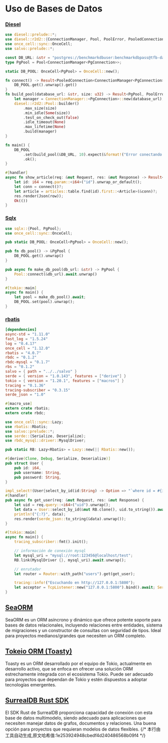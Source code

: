 # Uso de Bases de Datos

### [Diesel](https://diesel.rs/)

```rust
use diesel::prelude::*;
use diesel::r2d2::{ConnectionManager, Pool, PoolError, PooledConnection};
use once_cell::sync::OnceCell;
use salvo::prelude::*;

const DB_URL: &str = "postgres://benchmarkdbuser:benchmarkdbpass@tfb-database/hello_world";
type PgPool = Pool<ConnectionManager<PgConnection>>;

static DB_POOL: OnceCell<PgPool> = OnceCell::new();

fn connect() -> Result<PooledConnection<ConnectionManager<PgConnection>>, PoolError> {
    DB_POOL.get().unwrap().get()
}
fn build_pool(database_url: &str, size: u32) -> Result<PgPool, PoolError> {
    let manager = ConnectionManager::<PgConnection>::new(database_url);
    diesel::r2d2::Pool::builder()
        .max_size(size)
        .min_idle(Some(size))
        .test_on_check_out(false)
        .idle_timeout(None)
        .max_lifetime(None)
        .build(manager)
}

fn main() {
    DB_POOL
        .set(build_pool(&DB_URL, 10).expect(&format!("Error conectando a {}", &DB_URL)))
        .ok();
}

#[handler]
async fn show_article(req: &mut Request, res: &mut Response) -> Result<(), Error> {
    let id: i64 = req.param::<i64>("id").unwrap_or_default();
    let conn = connect()?;
    let article = articles::table.find(id).first::<Article>(&conn)?;
    res.render(Json(row));
    Ok(())
}
```

### [Sqlx](https://github.com/launchbadge/sqlx)

```rust
use sqlx::{Pool, PgPool};
use once_cell::sync::OnceCell;

pub static DB_POOL: OnceCell<PgPool> = OnceCell::new();

pub fn db_pool() -> &PgPool {
    DB_POOL.get().unwrap()
}

pub async fn make_db_pool(db_url: &str) -> PgPool {
    Pool::connect(&db_url).await.unwrap()
}

#[tokio::main]
async fn main() {
    let pool = make_db_pool().await;
    DB_POOL.set(pool).unwrap();
}
```

### [rbatis](https://github.com/rbatis/rbatis)

```toml
[dependencies]
async-std = "1.11.0"
fast_log = "1.5.24"
log = "0.4.17"
once_cell = "1.12.0"
rbatis = "4.0.7"
rbdc = "0.1.2"
rbdc-mysql = "0.1.7"
rbs = "0.1.2"
salvo = { path = "../../salvo" }
serde = { version = "1.0.143", features = ["derive"] }
tokio = { version = "1.20.1", features = ["macros"] }
tracing = "0.1.36"
tracing-subscriber = "0.3.15"
serde_json = "1.0"
```

```rust
#[macro_use]
extern crate rbatis;
extern crate rbdc;

use once_cell::sync::Lazy;
use rbatis::Rbatis;
use salvo::prelude::*;
use serde::{Serialize, Deserialize};
use rbdc_mysql::driver::MysqlDriver;

pub static RB: Lazy<Rbatis> = Lazy::new(|| Rbatis::new());

#[derive(Clone, Debug, Serialize, Deserialize)]
pub struct User {
    pub id: i64,
    pub username: String,
    pub password: String,
}

impl_select!(User{select_by_id(id:String) -> Option => "`where id = #{id} limit 1`"});
#[handler]
pub async fn get_user(req: &mut Request, res: &mut Response) {
    let uid = req.query::<i64>("uid").unwrap();
    let data = User::select_by_id(&mut RB.clone(), uid.to_string()).await.unwrap();
    println!("{:?}", data);
    res.render(serde_json::to_string(&data).unwrap());
}

#[tokio::main]
async fn main() {
    tracing_subscriber::fmt().init();

    // información de conexión mysql
    let mysql_uri = "mysql://root:123456@localhost/test";
    RB.link(MysqlDriver {}, mysql_uri).await.unwrap();

    // enrutador
    let router = Router::with_path("users").get(get_user);

    tracing::info!("Escuchando en http://127.0.0.1:5800");
    let acceptor = TcpListener::new("127.0.0.1:5800").bind().await; Server::new(acceptor).serve(router).await;
}
```

## [SeaORM](https://www.sea-ql.org/SeaORM/)

SeaORM es un ORM asíncrono y dinámico que ofrece potente soporte para bases de datos relacionales, incluyendo relaciones entre entidades, sistema de migraciones y un constructor de consultas con seguridad de tipos. Ideal para proyectos medianos/grandes que necesiten un ORM completo.

## [Tokeio ORM (Toasty)](https://github.com/tokio-rs/toasty)

Toasty es un ORM desarrollado por el equipo de Tokio, actualmente en desarrollo activo, que se enfoca en ofrecer una solución ORM estrechamente integrada con el ecosistema Tokio. Puede ser adecuado para proyectos que dependan de Tokio y estén dispuestos a adoptar tecnologías emergentes.

## [SurrealDB Rust SDK](https://surrealdb.com/docs/sdk/rust)

El SDK Rust de SurrealDB proporciona capacidad de conexión con esta base de datos multimodelo, siendo adecuado para aplicaciones que necesiten manejar datos de grafos, documentos y relaciones. Una buena opción para proyectos que requieran modelos de datos flexibles.
{/* 本行由工具自动生成,原文哈希值:1e253924948cbedf4d240486568b09f4 */}